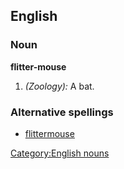 ==English==
===Noun===
[[Category:English nouns]]
'''flitter-mouse'''
# ''(Zoology):'' A bat.

===Alternative spellings===
*[[flittermouse]]